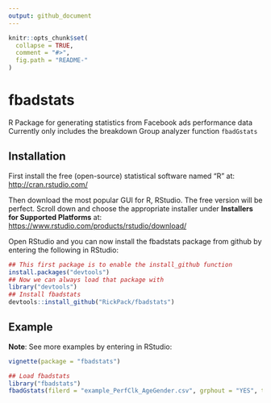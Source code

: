 ---
output: github_document
---

<!-- README.md is generated from README.Rmd. Please edit that file -->

```{r, echo = FALSE}
knitr::opts_chunk$set(
  collapse = TRUE,
  comment = "#>",
  fig.path = "README-"
)
```

# fbadstats

R Package for generating statistics from Facebook ads performance data
Currently only includes the breakdown Group analyzer function `fbadGstats`

## Installation

First install the free (open-source) statistical software named "R" at:
[http://cran.rstudio.com/](http://cran.rstudio.com/)

Then download the most popular GUI for R, RStudio. The free version will be perfect. Scroll down and choose the appropriate installer under **Installers for Supported Platforms** at:
[https://www.rstudio.com/products/rstudio/download/](https://www.rstudio.com/products/rstudio/download/)

Open RStudio and you can now install the fbadstats package from github by entering the following in RStudio:
```{r gh-installation, eval = FALSE}
## This first package is to enable the install_github function
install.packages("devtools")
## Now we can always load that package with
library("devtools")
## Install fbadstats
devtools::install_github("RickPack/fbadstats")
```

## Example
**Note**: See more examples by entering in RStudio:
```{r, eval = FALSE}
vignette(package = "fbadstats")
```

```{r example, fig.width = 10, fig.height = 4.5, fig.align = 'center'}
## Load fbadstats
library("fbadstats")
fbadGstats(filerd = "example_PerfClk_AgeGender.csv", grphout = "YES", tblout = "BEST")
```
